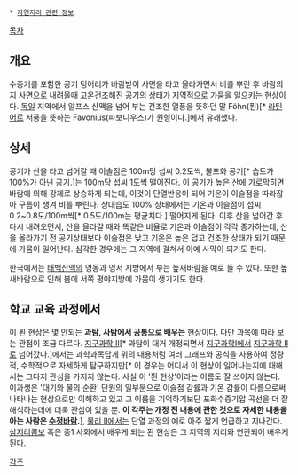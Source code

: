  * [[자연지리 관련 정보]]

[[목차]]
== 개요 ==
수증기를 포함한 공기 덩어리가 바람받이 사면을 타고 올라가면서 비를 뿌린 후 바람의지 사면으로 내려올때 고온건조해진 공기의 상태가 지역적으로 가뭄을 일으키는 현상이다. [[독일]] 지역에서 알프스 산맥을 넘어 부는 건조한 열풍을 뜻하던 말 Föhn(푄)[* [[라틴어]]로 서풍을 뜻하는 Favonius(파보니우스)가 원형이다.]에서 유래했다.

== 상세 ==
공기가 산을 타고 넘어갈 때 이슬점은 100m당 섭씨 0.2도씩, 불포화 공기[* 습도가 100%가 아닌 공기.]는 100m당 섭씨 1도씩 떨어진다. 이 공기가 높은 산에 가로막히면 바람에 의해 강제로 상승하게 되는데, 이것이 단열반응이 되어 기온이 이슬점을 따라잡아 구름이 생겨 비를 뿌린다. 상대습도 100% 상태에서는 기온과 이슬점이 섭씨 0.2~0.8도/100m씩[* 0.5도/100m는 평균치다.] 떨어지게 된다. 이후 산을 넘어간 후 다시 내려오면서, 산을 올라갈 때와 똑같은 비율로 기온과 이슬점이 각각 증가하는데, 산을 올라가기 전 공기상태보다 이슬점은 낮고 기온은 높은 덥고 건조한 상태가 되기 때문에 가뭄이 일어난다. 심각한 경우에는 그 지역에 걸쳐서 아예 사막이 되기도 한다.

한국에서는 [[태백산맥]]의 영동과 영서 지방에서 부는 높새바람을 예로 들 수 있다.
또한 높새바람으로 인해 봄에 서쪽 평야지방에 가뭄이 생기기도 한다.

== 학교 교육 과정에서 ==
이 푄 현상은 몇 안되는 '''과탐, 사탐에서 공통으로 배우는''' 현상이다. 다만 과목에 따라 보는 관점이 조금 다르다. [[지구과학 Ⅱ]][* 과탐이 대거 개정되면서 [[지구과학Ⅰ]]에서 [[지구과학 Ⅱ]]로 넘어갔다.]에서는 과학과목답게 위의 내용처럼 여러 그래프와 공식을 사용하여 정량적, 수학적으로 자세하게 탐구하지만[* 이 경우는 어디서 이 현상이 일어나는지에 대해서는 그다지 관심을 가지지 않는다. 사실 이 '푄 현상'이라는 이름도 잘 쓰이지 않는다. 이과생은 '대기와 물의 순환' 단원의 일부분으로 이슬점 감률과 기온 감률이 다름으로써 나타나는 현상으로만 이해하고 있고 그 이름을 기억하기보단 포화수증기압 곡선을 더 잘 해석하는데에 더욱 관심이 있을 뿐. '''이 각주는 개정 전 내용에 관한 것으로 자세한 내용을 아는 사람은 [[수정바람]].'''], [[물리 Ⅱ]]에서는 단열 과정의 예로 아주 짧게 언급하고 지나간다. [[삼지리]]콤보 혹은 중1 사회에서 배우게 되는 푄 현상은 그 지역의 지리와 연관되어 배우게 된다.

[[각주]]

